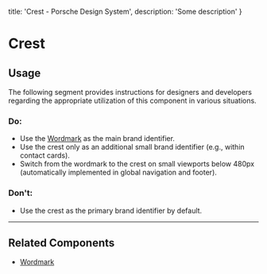 
  title: 'Crest - Porsche Design System',
  description: 'Some description'
}

# Crest <ComponentStatus tagName="p-crest"></ComponentStatus>

## Usage

The following segment provides instructions for designers and developers regarding the appropriate utilization of this
component in various situations.

### Do:

- Use the [Wordmark](components/wordmark) as the main brand identifier.
- Use the crest only as an additional small brand identifier (e.g., within contact cards).
- Switch from the wordmark to the crest on small viewports below 480px (automatically implemented in global navigation
and footer).

### Don't:

- Use the crest as the primary brand identifier by default.

---

## Related Components

- [Wordmark](components/wordmark)
